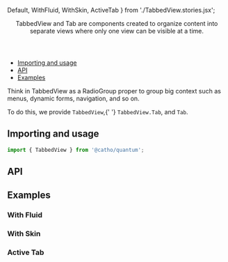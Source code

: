 


  Default,
  WithFluid,
  WithSkin,
  ActiveTab
} from './TabbedView.stories.jsx';

<Meta title="TabbedView" component={TabbedView} />

<Header title="TabbedView">
  TabbedView and Tab are components created to organize content into
      separate views where only one view can be visible at a time.
</Header>


- [Importing and usage](#importing)
- [API](#api)
- [Examples](#examples)



<p>Think in TabbedView as a RadioGroup proper to group big context such
    as menus, dynamic forms, navigation, and so on.</p>
    <p>To do this, we provide <code>TabbedView</code>,{' '}
        <code>TabbedView.Tab</code>, and <code>Tab</code>.
          </p>


## <a id="importing"></a>Importing and usage

```js
import { TabbedView } from '@catho/quantum';
```

<Canvas>
  <Story story={Default} />
</Canvas>

## <a id="api"></a>API

<ArgsTable of={TabbedView} />

## <a id="examples"></a>Examples

### With Fluid

<Canvas>
  <Story story={WithFluid} />
</Canvas>

### With Skin

<Canvas>
  <Story story={WithSkin} />
</Canvas>

### Active Tab

<Canvas>
  <Story story={ActiveTab} />
</Canvas>



